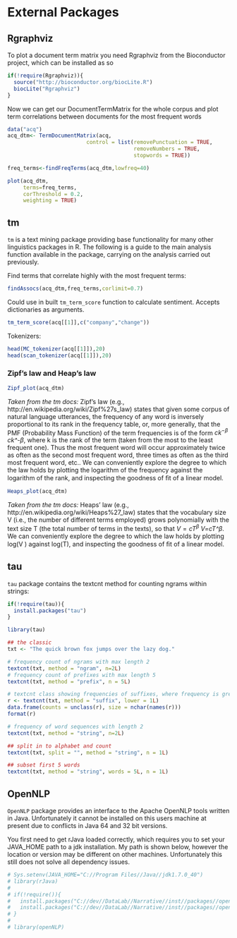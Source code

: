 External Packages
========================================================

## Rgraphviz
To plot a document term matrix you need Rgraphviz from the Bioconductor project, which can be installed as so
```{r}
if(!require(Rgraphviz)){
  source("http://bioconductor.org/biocLite.R")
  biocLite("Rgraphviz")
}
```

Now we can get our DocumentTermMatrix for the whole corpus and plot term correlations between documents for the most frequent words
```{r}
data("acq")
acq_dtm<- TermDocumentMatrix(acq,
                         control = list(removePunctuation = TRUE,
                                        removeNumbers = TRUE,
                                        stopwords = TRUE))

freq_terms<-findFreqTerms(acq_dtm,lowfreq=40)

plot(acq_dtm,
     terms=freq_terms,
     corThreshold = 0.2,
     weighting = TRUE)
```


## tm
`tm` is a text mining package providing base functionality for many other linguistics packages in R. The following is a guide to the main analysis function available in the package, carrying on the analysis carried out previously.

Find terms that correlate highly with the most frequent terms:
```{r}
findAssocs(acq_dtm,freq_terms,corlimit=0.7)
```

Could use in built `tm_term_score` function to calculate sentiment. Accepts dictionaries as arguments.
```{r}
tm_term_score(acq[[1]],c("company","change"))
```

Tokenizers:
```{r}
head(MC_tokenizer(acq[[1]]),20)
head(scan_tokenizer(acq[[1]]),20)
```



### Zipf's law and Heap's law
```{r}
Zipf_plot(acq_dtm)
```

*Taken from the tm docs:*
Zipf’s law (e.g., http://en.wikipedia.org/wiki/Zipf%27s_law) states that given some corpus of natural language utterances, the frequency of any word is inversely proportional to its rank in the frequency table, or, more generally, that the PMF (Probability Mass Function) of the term frequencies is of the form $ck^{-\beta}$ *ck^-β*, where k is the rank of the term (taken from the most to the least frequent one). Thus the most frequent word will occur approximately twice as often as the second most frequent word, three times as often as the third most frequent word, etc.. We can conveniently explore the degree to which the law holds by plotting the logarithm of the frequency against the logarithm of the rank, and inspecting the goodness of ﬁt of a linear model.


```{r}
Heaps_plot(acq_dtm)
```

*Taken from the tm docs:*
Heaps’ law (e.g., http://en.wikipedia.org/wiki/Heaps%27_law) states that the vocabulary size V (i.e., the number of different terms employed) grows polynomially with the text size T (the total number of terms in the texts), so that ${V}={c}{T}^{\beta}$ *V=cT^β*. We can conveniently explore the degree to which the law holds by plotting log(V ) against log(T), and inspecting the goodness of ﬁt of a linear model.

## tau
`tau` package contains the textcnt method for counting ngrams within strings:
```{r echo=FALSE, warning=FALSE, results='hide'}
if(!require(tau)){
  install.packages("tau")
}

library(tau)
```
```{r}
## the classic
txt <- "The quick brown fox jumps over the lazy dog."

# frequency count of ngrams with max length 2
textcnt(txt, method = "ngram", n=2L)
# frequency count of prefixes with max length 5
textcnt(txt, method = "prefix", n = 5L)

# textcnt class showing frequencies of suffixes, where frequency is greater than 1
r <- textcnt(txt, method = "suffix", lower = 1L)
data.frame(counts = unclass(r), size = nchar(names(r)))
format(r)

# frequency of word sequences with length 2
textcnt(txt, method = "string", n=2L)

## split in to alphabet and count
textcnt(txt, split = "", method = "string", n = 1L)

## subset first 5 words
textcnt(txt, method = "string", words = 5L, n = 1L)  
```

## OpenNLP
`OpenNLP` package provides an interface to the Apache OpenNLP tools written in Java. Unfortunately it cannot be installed on this users machine at present due to conflicts in Java 64 and 32 bit versions.

You first need to get rJava loaded correctly, which requires you to set your JAVA_HOME path to a jdk installation. My path is shown below, however the location or version may be different on other machines. Unfortunately this still does not solve all dependency issues.

```{r}
# Sys.setenv(JAVA_HOME="C://Program Files//Java//jdk1.7.0_40")
# library(rJava)
# 
# if(!require()){
#   install.packages("C://dev//DataLab//Narrative//inst//packages//openNLPdata_1.5.3-1.zip",repos=NULL,type="source")
#   install.packages("C://dev//DataLab//Narrative//inst//packages//openNLP_0.2-3.zip",repos=NULL,type="source")
# }
# 
# library(openNLP)
```
